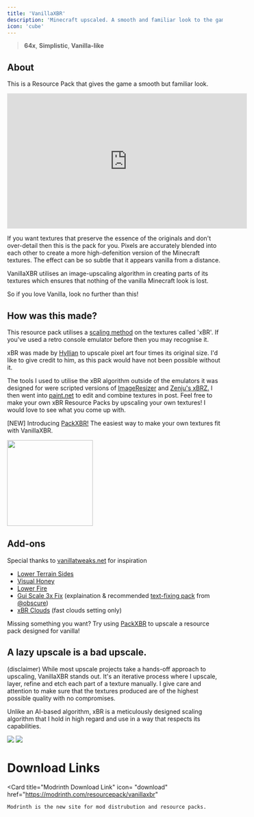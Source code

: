 ---
title: 'VanillaXBR'
description: 'Minecraft upscaled. A smooth and familiar look to the game.'
icon: 'cube'
---

> <Icon icon="display" iconType="regular" /> **64x**, <Icon icon="cube" iconType="regular" /> **Simplistic**, <Icon icon="ice-cream" iconType="regular" /> **Vanilla-like**

## About
This is a Resource Pack that gives the game a smooth but familiar look.

<iframe
width="560"
height="315"
src="https://www.youtube.com/embed/rbvVlGxinow?si=pSkiV1qdqvz0x0Z9" 
title="YouTube video player"
frameborder="0" allow="accelerometer; autoplay; clipboard-write; encrypted-media; gyroscope; picture-in-picture; web-share" referrerpolicy="strict-origin-when-cross-origin" allowfullscreen></iframe>

If you want textures that preserve the essence of the originals and don't over-detail then this is the pack for you. Pixels are accurately blended into each other to create a more high-defenition version of the Minecraft textures. The effect can be so subtle that it appears vanilla from a distance.

VanillaXBR utilises an image-upscaling algorithm in creating parts of its textures which ensures that nothing of the vanilla Minecraft look is lost.

So if you love Vanilla, look no further than this!

## How was this made?
This resource pack utilises a [scaling method](https://en.wikipedia.org/wiki/Pixel-art_scaling_algorithms#2%C3%97SaI) on the textures called 'xBR'. If you've used a retro console emulator before then you may recognise it.

xBR was made by [Hyllian](https://github.com/Hyllian) to upscale pixel art four times its original size. I'd like to give credit to him, as this pack would have not been possible without it.

The tools I used to utilise the xBR algorithm outside of the emulators it was designed for were scripted versions of [ImageResizer](https://github.com/Hawkynt/2dimagefilter) and [Zenju's xBRZ.](https://sourceforge.net/projects/xbrz/) I then went into [paint.net](http://www.getpaint.net/) to edit and combine textures in post. Feel free to make your own xBR Resource Packs by upscaling your own textures! I would love to see what you come up with.

[NEW] Introducing [PackXBR!](https://packxbr.f53.dev/) The easiest way to make your own textures fit with VanillaXBR. 

<a href="https://packxbr.f53.dev/" target="_blank">
  <img height="200" noZoom src="https://cdn.modrinth.com/data/cached_images/a165c55842c1d14a7fe555f7814b23be8223f215.png" />
</a>

## Add-ons
Special thanks to [vanillatweaks.net](https://vanillatweaks.net/) for inspiration

- [Lower Terrain Sides](http://www.mediafire.com/file/i0d8ryqrd3ihcrl/Lower_terrain_sides.zip/file)
- [Visual Honey](https://www.mediafire.com/file/gywgq07qafucwbb/Visual_Honey.zip/file)
- [Lower Fire](https://www.mediafire.com/file/vczk10euxqw4c0f/Lower_Fire.zip/file)
- [Gui Scale 3x Fix](https://www.mediafire.com/file/46gipz22co9wlk1/3x_UI_Fix.zip/file) (explaination & recommended [text-fixing pack](https://modrinth.com/resourcepack/3x-font) from [@obscure](https://modrinth.com/user/Obscure))
- [xBR Clouds](http://www.mediafire.com/file/rjpkzyjyke0ople/xBR_Clouds.zip/file) (fast clouds setting only)

Missing something you want? Try using [PackXBR](https://packxbr.f53.dev/) to upscale a resource pack designed for vanilla!

## A lazy upscale is a bad upscale.
(disclaimer) While most upscale projects take a hands-off approach to upscaling, VanillaXBR stands out. It's an iterative process where I upscale, layer, refine and etch each part of a texture manually. I give care and attention to make sure that the textures produced are of the highest possible quality with no compromises.

Unlike an AI-based algorithm, xBR is a meticulously designed scaling algorithm that I hold in high regard and use in a way that respects its capabilities.

<img NoZoom src="https://i.imgur.com/LW9JpQL.gif"/>
<img NoZoom src="https://i.imgur.com/uDr4BtS.gif"/>

# Download Links

  <Card 
    title="Modrinth Download Link"
    icon= "download"
    href="https://modrinth.com/resourcepack/vanillaxbr"
  >
    Modrinth is the new site for mod distrubution and resource packs.
  </Card>
